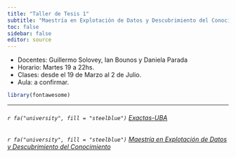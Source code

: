 ```yaml
---
title: "Taller de Tesis 1"
subtitle: "Maestría en Explotación de Datos y Descubrimiento del Conocimiento"
toc: false
sidebar: false
editor: source
---
```


-   Docentes: Guillermo Solovey, Ian Bounos y Daniela Parada
-   Horario: Martes 19 a 22hs.
-   Clases: desde el 19 de Marzo al 2 de Julio.
-   Aula: a confirmar.

```r
library(fontawesome)
```

------------------------------------------------------------------------

###### `r fa("university", fill = "steelblue")` [Exactas-UBA](https://exactas.uba.ar)

###### `r fa("university", fill = "steelblue")` [Maestría en Explotación de Datos y Descubrimiento del Conocimiento](http://datamining.dc.uba.ar/datamining/)
